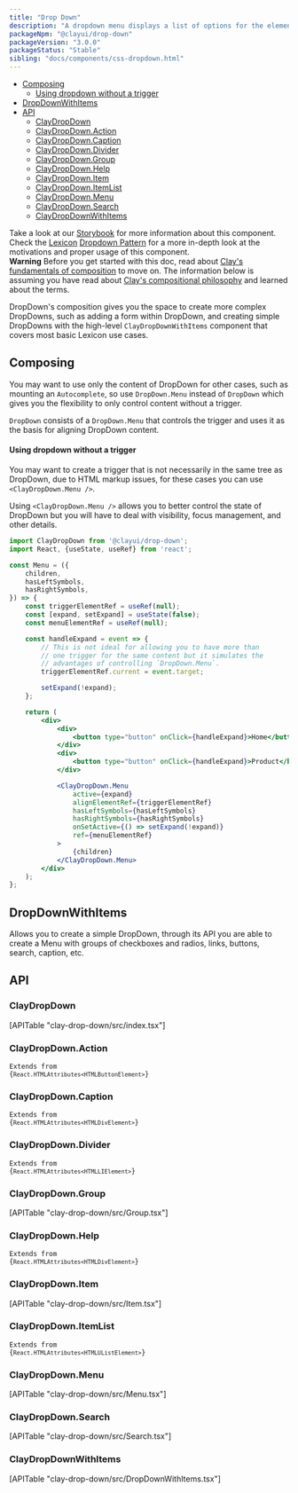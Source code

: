 ```yaml
---
title: "Drop Down"
description: "A dropdown menu displays a list of options for the element that triggers it."
packageNpm: "@clayui/drop-down"
packageVersion: "3.0.0"
packageStatus: "Stable"
sibling: "docs/components/css-dropdown.html"
---
```



<div class="nav-toc-absolute">
<div class="nav-toc">

- [Composing](#composing)
  - [Using dropdown without a trigger](#using-dropdown-without-a-trigger)
- [DropDownWithItems](#dropdownwithitems)
- [API](#api)
  - [ClayDropDown](#claydropdown)
  - [ClayDropDown.Action](#claydropdown.action)
  - [ClayDropDown.Caption](#claydropdown.caption)
  - [ClayDropDown.Divider](#claydropdown.divider)
  - [ClayDropDown.Group](#claydropdown.group)
  - [ClayDropDown.Help](#claydropdown.help)
  - [ClayDropDown.Item](#claydropdown.item)
  - [ClayDropDown.ItemList](#claydropdown.itemlist)
  - [ClayDropDown.Menu](#claydropdown.menu)
  - [ClayDropDown.Search](#claydropdown.search)
  - [ClayDropDownWithItems](#claydropdownwithitems)

</div>
</div>

<div class="clay-site-alert alert alert-warning">
    Take a look at our <a href="https://storybook-clayui.netlify.com/?path=/story/claydropdown--default">Storybook</a> for more information about this component.
</div>

<div class="clay-site-alert alert alert-info">
	Check the <a href="https://liferay.design/lexicon">Lexicon</a> <a href="https://liferay.design/lexicon/core-components/dropdowns/">Dropdown Pattern</a> for a more in-depth look at the motivations and proper usage of this component.
</div>

<div class="clay-site-alert alert alert-warning">
	<strong class="lead">Warning</strong>
	Before you get started with this doc, read about <a href="/docs/foundations/composing.html" target="_blank">Clay's fundamentals of composition</a> to move on. The information below is assuming you have read about <a href="/docs/foundations/composing.html" target="_blank">Clay's compositional philosophy</a> and learned about the terms.
</div>

DropDown's composition gives you the space to create more complex DropDowns, such as adding a form within DropDown, and creating simple DropDowns with the high-level `ClayDropDownWithItems` component that covers most basic Lexicon use cases.

<DropDown />

## Composing

You may want to use only the content of DropDown for other cases, such as mounting an `Autocomplete`, so use `DropDown.Menu` instead of `DropDown` which gives you the flexibility to only control content without a trigger.

<div class="clay-site-alert alert alert-warning">
	<code class="language-text">DropDown</code> consists of a <code class="language-text">DropDown.Menu</code> that controls the trigger and uses it as the basis for aligning DropDown content.
</div>

#### Using dropdown without a trigger

You may want to create a trigger that is not necessarily in the same tree as DropDown, due to HTML markup issues, for these cases you can use `<ClayDropDown.Menu />`.

Using `<ClayDropDown.Menu />` allows you to better control the state of DropDown but you will have to deal with visibility, focus management, and other details.

```jsx
import ClayDropDown from '@clayui/drop-down';
import React, {useState, useRef} from 'react';

const Menu = ({
    children,
    hasLeftSymbols,
    hasRightSymbols,
}) => {
    const triggerElementRef = useRef(null);
    const [expand, setExpand] = useState(false);
    const menuElementRef = useRef(null);

    const handleExpand = event => {
        // This is not ideal for allowing you to have more than
        // one trigger for the same content but it simulates the
        // advantages of controlling `DropDown.Menu`.
        triggerElementRef.current = event.target;

        setExpand(!expand);
    };

    return (
        <div>
            <div>
                <button type="button" onClick={handleExpand}>Home</button>
            </div>
            <div>
                <button type="button" onClick={handleExpand}>Product</button>
            </div>

            <ClayDropDown.Menu
                active={expand}
                alignElementRef={triggerElementRef}
                hasLeftSymbols={hasLeftSymbols}
                hasRightSymbols={hasRightSymbols}
                onSetActive={() => setExpand(!expand)}
                ref={menuElementRef}
            >
                {children}
            </ClayDropDown.Menu>
        </div>
    );
};
```

## DropDownWithItems

Allows you to create a simple DropDown, through its API you are able to create a Menu with groups of checkboxes and radios, links, buttons, search, caption, etc.

<DropDownWithItems />

## API

### ClayDropDown

<div>
	[APITable "clay-drop-down/src/index.tsx"]
</div>

### ClayDropDown.Action

<code class="list-api-item-type">Extends from {`React.HTMLAttributes<HTMLButtonElement>`}</code>

### ClayDropDown.Caption

<code class="list-api-item-type">Extends from {`React.HTMLAttributes<HTMLDivElement>`}</code>

### ClayDropDown.Divider

<code class="list-api-item-type">Extends from {`React.HTMLAttributes<HTMLLIElement>`}</code>

### ClayDropDown.Group

<div>
	[APITable "clay-drop-down/src/Group.tsx"]
</div>

### ClayDropDown.Help

<code class="list-api-item-type">Extends from {`React.HTMLAttributes<HTMLDivElement>`}</code>

### ClayDropDown.Item

<div>
	[APITable "clay-drop-down/src/Item.tsx"]
</div>

### ClayDropDown.ItemList

<code class="list-api-item-type">Extends from {`React.HTMLAttributes<HTMLUListElement>`}</code>

### ClayDropDown.Menu

<div>
	[APITable "clay-drop-down/src/Menu.tsx"]
</div>

### ClayDropDown.Search

<div>
	[APITable "clay-drop-down/src/Search.tsx"]
</div>

### ClayDropDownWithItems

<div>
	[APITable "clay-drop-down/src/DropDownWithItems.tsx"]
</div>
